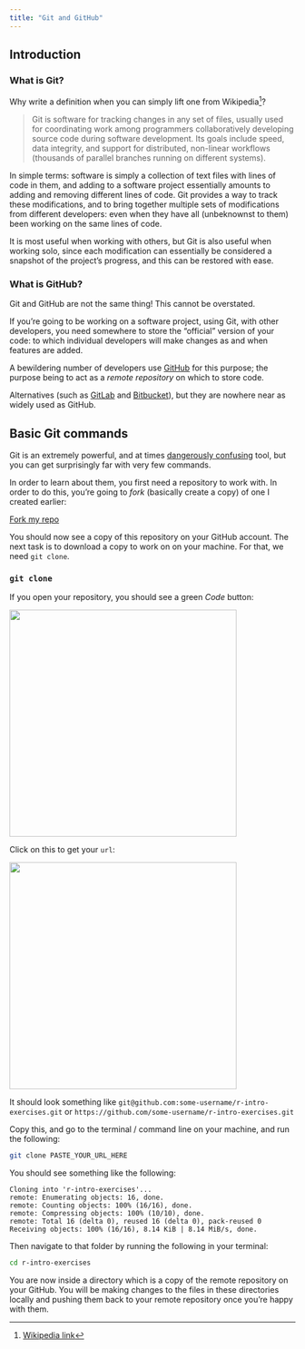 ```yaml
---
title: "Git and GitHub"
---
```


## Introduction

### What is Git?

Why write a definition when you can simply lift one from Wikipedia[^1]?

[^1]: [Wikipedia link](https://en.wikipedia.org/wiki/Git)

> Git is software for tracking changes in any set of files, usually used for coordinating work among programmers collaboratively developing source code during software development. Its goals include speed, data integrity, and support for distributed, non-linear workflows (thousands of parallel branches running on different systems).

In simple terms: software is simply a collection of text files with lines of code in them, and adding to a software project essentially amounts to adding and removing different lines of code. Git provides a way to track these modifications, and to bring together multiple sets of modifications from different developers: even when they have all (unbeknownst to them) been working on the same lines of code.

It is most useful when working with others, but Git is also useful when working solo, since each modification can essentially be considered a snapshot of the project's progress, and this can be restored with ease.

### What is GitHub?

::: callout-important
Git and GitHub are not the same thing! This cannot be overstated.
:::

If you're going to be working on a software project, using Git, with other developers, you need somewhere to store the "official" version of your code: to which individual developers will make changes as and when features are added.

A bewildering number of developers use [GitHub](https://github.com){target="_blank"} for this purpose; the purpose being to act as a *remote repository* on which to store code.

Alternatives (such as [GitLab](https://about.gitlab.com/){target="_blank"} and [Bitbucket](https://bitbucket.org/product){target="_blank"}), but they are nowhere near as widely used as GitHub.

## Basic Git commands

Git is an extremely powerful, and at times [dangerously confusing](https://ohshitgit.com/){target="_blank"} tool, but you can get surprisingly far with very few commands.

In order to learn about them, you first need a repository to work with. In order to do this, you're going to *fork* (basically create a copy) of one I created earlier:

<btn> <a href="https://github.com/gtm19/r-intro-exercises/fork"> Fork my repo </a> </btn>

You should now see a copy of this repository on your GitHub account. The next task is to download a copy to work on on your machine. For that, we need `git clone`.

### `git clone`

If you open your repository, you should see a green *Code* button:

![](https://docs.github.com/assets/cb-20363/images/help/repository/code-button.png){.border fig-alt="the green code button on GitHub" fig-align="center" width="400"}

Click on this to get your `url`:

![](https://docs.github.com/assets/cb-36330/images/help/repository/https-url-clone.png){.border fig-alt="git clone URL for a repo" fig-align="center" width="400"}

It should look something like `git@github.com:some-username/r-intro-exercises.git` or `https://github.com/some-username/r-intro-exercises.git`

Copy this, and go to the terminal / command line on your machine, and run the following:

``` bash
git clone PASTE_YOUR_URL_HERE
```

You should see something like the following:

    Cloning into 'r-intro-exercises'...
    remote: Enumerating objects: 16, done.
    remote: Counting objects: 100% (16/16), done.
    remote: Compressing objects: 100% (10/10), done.
    remote: Total 16 (delta 0), reused 16 (delta 0), pack-reused 0
    Receiving objects: 100% (16/16), 8.14 KiB | 8.14 MiB/s, done.

Then navigate to that folder by running the following in your terminal:

``` bash
cd r-intro-exercises
```

You are now inside a directory which is a copy of the remote repository on your GitHub. You will be making changes to the files in these directories locally and pushing them back to your remote repository once you're happy with them.
